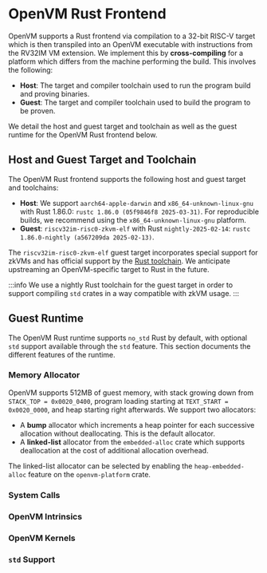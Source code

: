 # OpenVM Rust Frontend

OpenVM supports a Rust frontend via compilation to a 32-bit RISC-V target which is
then transpiled into an OpenVM executable with instructions from the RV32IM VM extension.
We implement this by **cross-compiling** for a platform which differs from the machine
performing the build. This involves the following:

- **Host**: The target and compiler toolchain used to run the program build and proving binaries. 
- **Guest**: The target and compiler toolchain used to build the program to be proven.

We detail the host and guest target and toolchain as well as the guest runtime for the 
OpenVM Rust frontend below.

## Host and Guest Target and Toolchain

The OpenVM Rust frontend supports the following host and guest target and toolchains:

- **Host**: We support `aarch64-apple-darwin` and `x86_64-unknown-linux-gnu` with Rust 1.86.0: `rustc 1.86.0 (05f9846f8 2025-03-31)`.
For reproducible builds, we recommend using the `x86_64-unknown-linux-gnu` platform.
- **Guest**: `riscv32im-risc0-zkvm-elf` with Rust `nightly-2025-02-14`: `rustc 1.86.0-nightly (a567209da 2025-02-13)`.

The `riscv32im-risc0-zkvm-elf` guest target incorporates special support for
zkVMs and has official support by the 
[Rust toolchain](https://doc.rust-lang.org/rustc/platform-support/riscv32im-risc0-zkvm-elf.html).
We anticipate upstreaming an OpenVM-specific target to Rust in the future.

:::info
We use a nightly Rust toolchain for the guest target in order to support compiling
`std` crates in a way compatible with zkVM usage.
:::

## Guest Runtime

The OpenVM Rust runtime supports `no_std` Rust by default, with optional `std` support available
through the `std` feature.  This section documents the different features of the runtime.

### Memory Allocator

OpenVM supports 512MB of guest memory, with stack growing down from `STACK_TOP = 0x0020_0400`,
program loading starting at `TEXT_START = 0x0020_0000`, and heap starting right afterwards.
We support two allocators:

- A **bump** allocator which increments a heap pointer for each successive allocation without
deallocating. This is the default allocator.
- A **linked-list** allocator from the `embedded-alloc` crate which supports deallocation 
at the cost of additional allocation overhead.

The linked-list allocator can be selected by enabling the `heap-embedded-alloc` feature on the 
`openvm-platform` crate.

### System Calls

### OpenVM Intrinsics

### OpenVM Kernels

### `std` Support